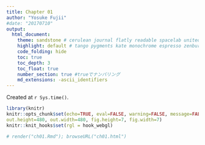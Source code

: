 ```yaml
---
title: Chapter 01
author: "Yosuke Fujii"
#date: "20170710"
output:
  html_document:
    theme: sandstone # cerulean journal flatly readable spacelab united cosmo lumen paper sandstone simplex yeti
    highlight: default # tango pygments kate monochrome espresso zenburn haddock textmate
    code_folding: hide
    toc: true
    toc_depth: 3
    toc_float: true
    number_section: true #trueでナンバリング
    md_extensions: -ascii_identifiers
---
```

Created at `r Sys.time()`.

```r
library(knitr)
knitr::opts_chunk$set(echo=TRUE, eval=FALSE, warning=FALSE, message=FALSE, comment="",
out.height=480, out.width=480, fig.height=7, fig.width=7)
knitr::knit_hooks$set(rgl = hook_webgl)

# render("ch01.Rmd"); browseURL("ch01.html")
```






